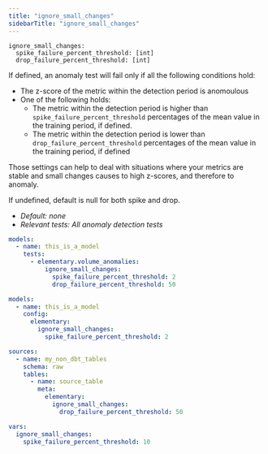 ```yaml
---
title: "ignore_small_changes"
sidebarTitle: "ignore_small_changes"
---
```


```
ignore_small_changes:
  spike_failure_percent_threshold: [int]
  drop_failure_percent_threshold: [int]
```

If defined, an anomaly test will fail only if all the following conditions hold:

- The z-score of the metric within the detection period is anomoulous
- One of the following holds:
  - The metric within the detection period is higher than `spike_failure_percent_threshold` percentages of the mean value in the training period, if defined.
  - The metric within the detection period is lower than `drop_failure_percent_threshold` percentages of the mean value in the training period, if defined

Those settings can help to deal with situations where your metrics are stable and small changes causes to high z-scores, and therefore to anomaly.

If undefined, default is null for both spike and drop.

- _Default: none_
- _Relevant tests: All anomaly detection tests_

<RequestExample>

```yml test
models:
  - name: this_is_a_model
    tests:
      - elementary.volume_anomalies:
          ignore_small_changes:
            spike_failure_percent_threshold: 2
            drop_failure_percent_threshold: 50
```

```yml model
models:
  - name: this_is_a_model
    config:
      elementary:
        ignore_small_changes:
          spike_failure_percent_threshold: 2
```

```yml source
sources:
  - name: my_non_dbt_tables
    schema: raw
    tables:
      - name: source_table
        meta:
          elementary:
            ignore_small_changes:
              drop_failure_percent_threshold: 50
```

```yml dbt_project.yml
vars:
  ignore_small_changes:
    spike_failure_percent_threshold: 10
```

</RequestExample>

